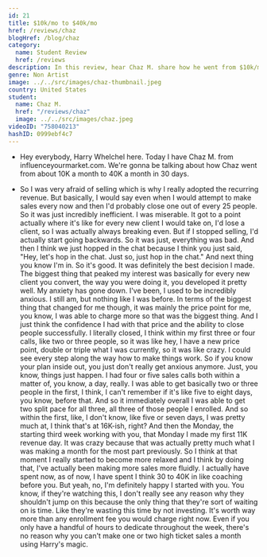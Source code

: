 ```yaml
---
id: 21
title: $10k/mo to $40k/mo
href: /reviews/chaz
blogHref: /blog/chaz
category:
  name: Student Review
  href: /reviews
description: In this review, hear Chaz M. share how he went from $10k/mo to $40k/mo in 30 days helping holistic coaches generate leads with Instagram.
genre: Non Artist
image: ../../src/images/chaz-thumbnail.jpeg
country: United States
student:
  name: Chaz M.
  href: "/reviews/chaz"
  image: ../../src/images/chaz.jpeg
videoID: "758040213"
hashID: 0999ebf4c7
---
```


- Hey everybody, Harry Whelchel here. Today I have Chaz M. from influenceyourmarket.com. We're gonna be talking about how Chaz went from about 10K a month to 40K a month in 30 days.

- So I was very afraid of selling which is why I really adopted the recurring revenue. But basically, I would say even when I would attempt to make sales every now and then I'd probably close one out of every 25 people. So it was just incredibly inefficient. I was miserable. It got to a point actually where it's like for every new client I would take on, I'd lose a client, so I was actually always breaking even. But if I stopped selling, I'd actually start going backwards. So it was just, everything was bad. And then I think we just hopped in the chat because I think you just said, "Hey, let's hop in the chat. Just so, just hop in the chat." And next thing you know I'm in. So it's good. It was definitely the best decision I made. The biggest thing that peaked my interest was basically for every new client you convert, the way you were doing it, you developed it pretty well. My anxiety has gone down. I've been, I used to be incredibly anxious. I still am, but nothing like I was before. In terms of the biggest thing that changed for me though, it was mainly the price point for me, you know, I was able to charge more so that was the biggest thing. And I just think the confidence I had with that price and the ability to close people successfully. I literally closed, I think within my first three or four calls, like two or three people, so it was like hey, I have a new price point, double or triple what I was currently, so it was like crazy. I could see every step along the way how to make things work. So if you know your plan inside out, you just don't really get anxious anymore. Just, you know, things just happen. I had four or five sales calls both within a matter of, you know, a day, really. I was able to get basically two or three people in the first, I think, I can't remember if it's like five to eight days, you know, before that. And so it immediately overall I was able to get two split pace for all three, all three of those people I enrolled. And so within the first, like, I don't know, like five or seven days, I was pretty much at, I think that's at 16K-ish, right? And then the Monday, the starting third week working with you, that Monday I made my first 11K revenue day. It was crazy because that was actually pretty much what I was making a month for the most part previously. So I think at that moment I really started to become more relaxed and I think by doing that, I've actually been making more sales more fluidly. I actually have spent now, as of now, I have spent I think 30 to 40K in like coaching before you. But yeah, no, I'm definitely happy I started with you. You know, if they're watching this, I don't really see any reason why they shouldn't jump on this because the only thing that they're sort of waiting on is time. Like they're wasting this time by not investing. It's worth way more than any enrollment fee you would charge right now. Even if you only have a handful of hours to dedicate throughout the week, there's no reason why you can't make one or two high ticket sales a month using Harry's magic.
